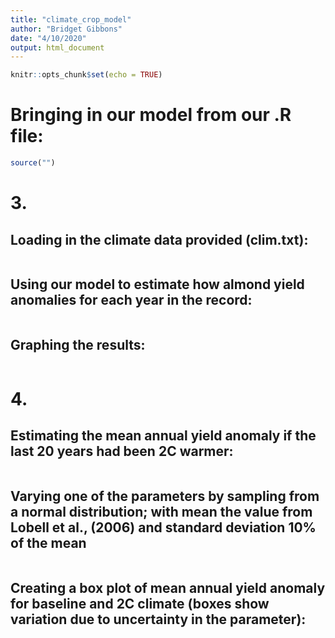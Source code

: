 ```yaml
---
title: "climate_crop_model"
author: "Bridget Gibbons"
date: "4/10/2020"
output: html_document
---
```


```r
knitr::opts_chunk$set(echo = TRUE)
```

# Bringing in our model from our .R file:

```r

source("")

```


# 3. 
## Loading in the climate data provided (clim.txt): 

```r



```


## Using our model to estimate how almond yield anomalies for each year in the record:

```r



```


## Graphing the results:

```r



```


# 4.
## Estimating the mean annual yield anomaly if the last 20 years had been 2C warmer:

```r



```

## Varying one of the parameters by sampling from a normal distribution; with mean the value from Lobell et al., (2006) and standard deviation 10% of the mean

```r



```

## Creating a box plot of mean annual yield anomaly for baseline and 2C climate (boxes show variation due to uncertainty in the parameter):

```r



```
